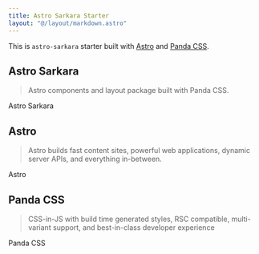 ```yaml
---
title: Astro Sarkara Starter
layout: "@/layout/markdown.astro"
---
```



This is `astro-sarkara` starter built with [Astro] and [Panda CSS].

## Astro Sarkara

> Astro components and layout package built with Panda CSS.

<PanelLink href="https://github.com/cieloazul310/astro-sarkara">Astro Sarkara</PanelLink>

## Astro

> Astro builds fast content sites, powerful web applications, dynamic server APIs, and everything in-between.

<PanelLink href="https://astro.build/">Astro</PanelLink>

## Panda CSS

> CSS-in-JS with build time generated styles, RSC compatible, multi-variant support, and best-in-class developer experience

<PanelLink href="https://panda-css.com/">Panda CSS</PanelLink>

[Astro]: https://astro.build/
[Panda CSS]: https://panda-css.com/
